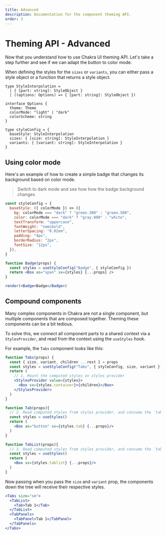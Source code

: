 ```yaml
---
title: Advanced
description: Documentation for the component theming API.
order: 3
---
```


# Theming API - Advanced

Now that you understand how to use Chakra UI theming API. Let's take a step
further and see if we can adapt the button to color mode.

When defining the styles for the `sizes` or `variants`, you can either pass a
style object or a function that returns a style object.

```tsx live=false
type StyleInterpolation =
  | { [part: string]: StyleObject }
  | ((options: Options) => { [part: string]: StyleObject })

interface Options {
  theme: Theme
  colorMode: "light" | "dark"
  colorScheme: string
}

type styleConfig = {
  baseStyle: StyleInterpolation
  sizes: { [size: string]: StyleInterpolation }
  variants: { [variant: string]: StyleInterpolation }
}
```

## Using color mode

Here's an example of how to create a simple badge that changes its background
based on color mode.

> Switch to dark mode and see how how the badge background changes

```jsx manual=true
const styleConfig = {
  baseStyle: ({ colorMode }) => ({
    bg: colorMode === "dark" ? "green.300" : "green.500",
    color: colorMode === "dark" ? "gray.800" : "white",
    textTransform: "uppercase",
    fontWeight: "semibold",
    letterSpacing: "0.02em",
    padding: "4px",
    borderRadius: "2px",
    fontSize: "12px",
  }),
}

function Badge(props) {
  const styles = useStyleConfig("Badge", { styleConfig })
  return <Box as="span" sx={styles} {...props} />
}

render(<Badge>Badge</Badge>)
```

## Compound components

Many complex components in Chakra are not a single component, but multiple
components that are composed together. Theming these components can be a bit
tedious.

To solve this, we connect all component parts to a shared context via a
`StylesProvider`, and read from the context using the `useStyles` hook.

For example, the `Tabs` component looks like this:

```jsx live=false
function Tabs(props) {
  const { size, variant, children ...rest } = props
  const styles = useStyleConfig("Tabs", { styleConfig, size, variant })
  return (
    // 1. Mount the computed styles on styles provider
    <StylesProvider value={styles}>
      <Box sx={styles.container}>{children}</Box>
    </StylesProvider>
  )
}

function Tab(props){
  // 2. Read computed styles from styles provider, and consume the `tab` styles
  const styles = useStyles()
  return (
    <Box as="button" sx={styles.tab} {...props}/>
  )
}

function TabList(props){
  // 3. Read computed styles from styles provider, and consume the `tablist` styles
  const styles = useStyles()
  return (
    <Box sx={styles.tablist} {...props}/>
  )
}
```

Now passing when you pass the `size` and `variant` prop, the components down the
tree will receive their respective styles.

```jsx live=false
<Tabs size="sm">
  <TabList>
    <Tab>Tab 1</Tab>
  </TabList>
  <TabPanels>
    <TabPanel>Tab 1</TabPanel>
  </TabPanels>
</Tabs>
```
